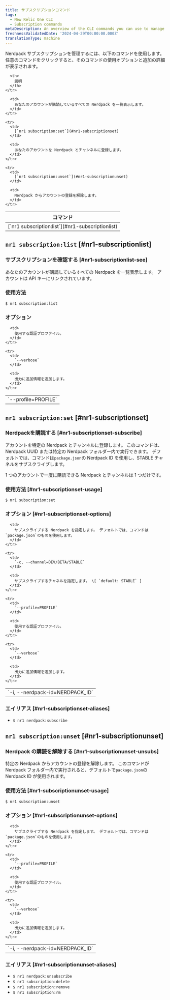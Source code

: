 ```yaml
---
title: サブスクリプションコマンド
tags:
  - New Relic One CLI
  - Subscription commands
metaDescription: An overview of the CLI commands you can use to manage your Nerdpack subscriptions.
freshnessValidatedDate: '2024-04-29T00:00:00.000Z'
translationType: machine
---
```


Nerdpack サブスクリプションを管理するには、以下のコマンドを使用します。 任意のコマンドをクリックすると、そのコマンドの使用オプションと追加の詳細が表示されます。

<table>
  <thead>
    <tr>
      <th>
        コマンド
      </th>

      <th>
        説明
      </th>
    </tr>
  </thead>

  <tbody>
    <tr>
      <td>
        [`nr1 subscription:list`](#nr1-subscriptionlist)
      </td>

      <td>
        あなたのアカウントが購読しているすべての Nerdpack を一覧表示します。
      </td>
    </tr>

    <tr>
      <td>
        [`nr1 subscription:set`](#nr1-subscriptionset)
      </td>

      <td>
        あなたのアカウントを Nerdpack とチャンネルに登録します。
      </td>
    </tr>

    <tr>
      <td>
        [`nr1 subscription:unset`](#nr1-subscriptionunset)
      </td>

      <td>
        Nerdpack からアカウントの登録を解除します。
      </td>
    </tr>
  </tbody>
</table>

## `nr1 subscription:list` [#nr1-subscriptionlist]

### サブスクリプションを確認する [#nr1-subscriptionlist-see]

あなたのアカウントが購読しているすべての Nerdpack を一覧表示します。 アカウントは API キーにリンクされています。

### 使用方法

`$ nr1 subscription:list`

### オプション

<table>
  <tbody>
    <tr>
      <td>
        `--profile=PROFILE`
      </td>

      <td>
        使用する認証プロファイル。
      </td>
    </tr>

    <tr>
      <td>
        `--verbose`
      </td>

      <td>
        出力に追加情報を追加します。
      </td>
    </tr>
  </tbody>
</table>

## `nr1 subscription:set` [#nr1-subscriptionset]

### Nerdpackを購読する [#nr1-subscriptionset-subscribe]

アカウントを特定の Nerdpack とチャンネルに登録します。 このコマンドは、Nerdpack UUID または特定の Nerdpack フォルダー内で実行できます。 デフォルトでは、コマンドは`package.json`の Nerdpack ID を使用し、STABLE チャネルをサブスクライブします。

1 つのアカウントで一度に購読できる Nerdpack とチャンネルは 1 つだけです。

### 使用方法 [#nr1-subscriptionset-usage]

`$ nr1 subscription:set`

### オプション [#nr1-subscriptionset-options]

<table>
  <tbody>
    <tr>
      <td>
        `-i, --nerdpack-id=NERDPACK_ID`
      </td>

      <td>
        サブスクライブする Nerdpack を指定します。 デフォルトでは、コマンドは`package.json`のものを使用します。
      </td>
    </tr>

    <tr>
      <td>
        `-c, --channel=DEV/BETA/STABLE`
      </td>

      <td>
        サブスクライブするチャネルを指定します。 \[ `default: STABLE` ]
      </td>
    </tr>

    <tr>
      <td>
        `--profile=PROFILE`
      </td>

      <td>
        使用する認証プロファイル。
      </td>
    </tr>

    <tr>
      <td>
        `--verbose`
      </td>

      <td>
        出力に追加情報を追加します。
      </td>
    </tr>
  </tbody>
</table>

### エイリアス [#nr1-subscriptionset-aliases]

* `$ nr1 nerdpack:subscribe`

## `nr1 subscription:unset` [#nr1-subscriptionunset]

### Nerdpack の購読を解除する [#nr1-subscriptionunset-unsubs]

特定の Nerdpack からアカウントの登録を解除します。 このコマンドが Nerdpack フォルダー内で実行されると、デフォルトで`package.json`の Nerdpack ID が使用されます。

### 使用方法 [#nr1-subscriptionunset-usage]

`$ nr1 subscription:unset`

### オプション [#nr1-subscriptionunset-options]

<table>
  <tbody>
    <tr>
      <td>
        `-i, --nerdpack-id=NERDPACK_ID`
      </td>

      <td>
        サブスクライブする Nerdpack を指定します。 デフォルトでは、コマンドは`package.json`のものを使用します。
      </td>
    </tr>

    <tr>
      <td>
        `--profile=PROFILE`
      </td>

      <td>
        使用する認証プロファイル。
      </td>
    </tr>

    <tr>
      <td>
        `--verbose`
      </td>

      <td>
        出力に追加情報を追加します。
      </td>
    </tr>
  </tbody>
</table>

### エイリアス [#nr1-subscriptionunset-aliases]

* `$ nr1 nerdpack:unsubscribe`
* `$ nr1 subscription:delete`
* `$ nr1 subscription:remove`
* `$ nr1 subscription:rm`
